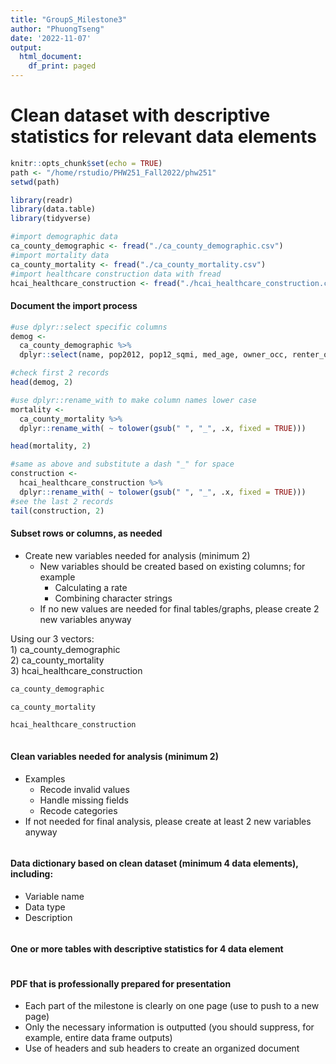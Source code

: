 ```yaml
---
title: "GroupS_Milestone3"
author: "PhuongTseng"
date: '2022-11-07'
output:
  html_document:
    df_print: paged
---
```

# Clean dataset with descriptive statistics for relevant data elements

```r
knitr::opts_chunk$set(echo = TRUE)
path <- "/home/rstudio/PHW251_Fall2022/phw251"
setwd(path)

library(readr)
library(data.table)
library(tidyverse)

#import demographic data
ca_county_demographic <- fread("./ca_county_demographic.csv")
#import mortality data
ca_county_mortality <- fread("./ca_county_mortality.csv")
#import healthcare construction data with fread
hcai_healthcare_construction <- fread("./hcai_healthcare_construction.csv")


```

#### Document the import process
```r
#use dplyr::select specific columns
demog <-
  ca_county_demographic %>% 
  dplyr::select(name, pop2012, pop12_sqmi, med_age, owner_occ, renter_occ)

#check first 2 records
head(demog, 2)

#use dplyr::rename_with to make column names lower case
mortality <-
  ca_county_mortality %>% 
  dplyr::rename_with( ~ tolower(gsub(" ", "_", .x, fixed = TRUE)))

head(mortality, 2)

#same as above and substitute a dash "_" for space
construction <-
  hcai_healthcare_construction %>% 
  dplyr::rename_with( ~ tolower(gsub(" ", "_", .x, fixed = TRUE)))
#see the last 2 records
tail(construction, 2)
```

#### Subset rows or columns, as needed
- Create new variables needed for analysis (minimum 2)
  - New variables should be created based on existing columns; for example
    - Calculating a rate
    - Combining character strings
  - If no new values are needed for final tables/graphs, please create 2 new variables anyway
  
Using our 3 vectors:  
1) ca_county_demographic  
2) ca_county_mortality  
3) hcai_healthcare_construction  
  
```r

ca_county_demographic

ca_county_mortality

hcai_healthcare_construction



```

#### Clean variables needed for analysis (minimum 2)
  - Examples
    - Recode invalid values
    - Handle missing fields
    - Recode categories
  - If not needed for final analysis, please create at least 2 new variables anyway
  
```r


```

#### Data dictionary based on clean dataset (minimum 4 data elements), including:
  - Variable name
  - Data type
  - Description
  
```r


```

#### One or more tables with descriptive statistics for 4 data element
```r


```

#### PDF that is professionally prepared for presentation
  - Each part of the milestone is clearly on one page (use \newpage to push to a new page)
  - Only the necessary information is outputted (you should suppress, for example, entire data frame outputs)
  - Use of headers and sub headers to create an organized document

```r


```

